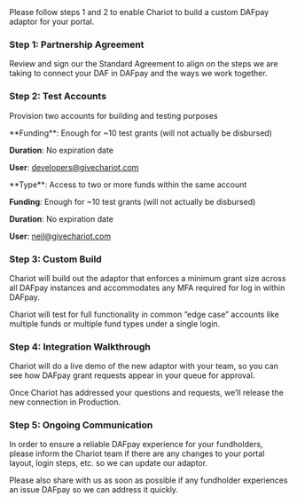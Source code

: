 <Tip>
Please follow steps 1 and 2 to enable Chariot to build a custom DAFpay adaptor for your portal.
</Tip>

### Step 1: Partnership Agreement
Review and sign our the Standard Agreement to align on the steps we are taking to connect your DAF in DAFpay and the ways we work together.

### Step 2: Test Accounts
Provision two accounts for building and testing purposes

<Note title="Account 1">
**Funding**: Enough for ~10 test grants (will not actually be disbursed)

**Duration**: No expiration date

**User**: developers@givechariot.com
</Note>

<Note title="Account 2">
**Type**: Access to two or more funds within the same account

**Funding**: Enough for ~10 test grants (will not actually be disbursed)

**Duration**: No expiration date

**User**: neil@givechariot.com
</Note>

### Step 3: Custom Build
Chariot will build out the adaptor that enforces a minimum grant size across all DAFpay instances and accommodates any MFA required for log in within DAFpay.  

Chariot will test for full functionality in common “edge case” accounts like multiple funds or multiple fund types under a single login.

### Step 4: Integration Walkthrough
Chariot will do a live demo of the new adaptor with your team, so you can see how DAFpay grant requests appear in your queue for approval.

Once Chariot has addressed your questions and requests, we’ll release the new connection in Production. 

### Step 5: Ongoing Communication
In order to ensure a reliable DAFpay experience for your fundholders, please inform the Chariot team if there are any changes to your portal layout, login steps, etc. so we can update our adaptor. 

Please also share with us as soon as possible if any fundholder experiences an issue DAFpay so we can address it quickly.